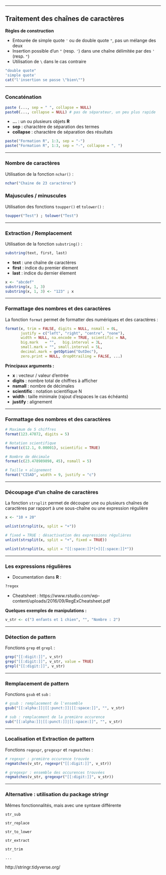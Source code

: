 
----
  
## Traitement des chaînes de caractères

**Règles de construction**

* Entourée de simple quote ``'`` ou de double quote ``"``, pas un mélange des deux
* Insertion possible d'un ``"`` (resp. ``'``) dans une chaîne délimitée par des ``'`` (resp. ``"``)
* Utilisation de ``\`` dans le cas contraire

```r
"double quote"
'simple quote'
cat("l'insertion se passe \"bien\"")
````

----
  
### Concaténation

```r
paste (..., sep = " ", collapse = NULL)
paste0(..., collapse = NULL) # pas de séparateur, un peu plus rapide
````

* __...__ : un ou plusieurs objets **R**
* __sep__  : charactère de séparation des termes
* __collapse__ : charactère de séparation des résultats

```r
paste("Formation R", 1:3, sep = "-")
paste("Formation R", 1:3, sep = "-", collapse = ", ")
````


----
  
### Nombre de caractères

Utilisation de la fonction ``nchar()`` : 

```r
nchar("Chaine de 23 caractères")
````

### Majuscules / minuscules 

Utilisation des fonctions ``toupper()`` et ``tolower()`` : 

```r
toupper("Test") ; tolower("Test")
````

----
  
### Extraction / Remplacement

Utilisation de la fonction ``substring()`` : 

```r
substring(text, first, last)
````

* __text__ : une chaîne de caractères
* __first__  : indice du premier élement
* __last__ : indice du dernier élement

```r
x <- "abcdef"
substring(x, 1, 3)
substring(x, 1, 3) <- "123" ; x
````


----
  
### Formattage des nombres et des caractères

La fonction ``format`` permet de formatter des numériques et des caractères : 

```r
format(x, trim = FALSE, digits = NULL, nsmall = 0L,
       justify = c("left", "right", "centre", "none"),
       width = NULL, na.encode = TRUE, scientific = NA,
       big.mark   = "",   big.interval = 3L,
       small.mark = "", small.interval = 5L,
       decimal.mark = getOption("OutDec"),
       zero.print = NULL, drop0trailing = FALSE, ...)
````

**Principaux arguments :**

* __x__ :  vecteur / valeur d'entrée
* __digits__ :  nombre total de chiffres à afficher
* __nsmall__ :  nombre de décimales
* __scientific__ :  notation scientifique N
* __width__ :  taille minimale (rajout d'espaces le cas échéants)
* __justify__ :  alignement

----
  
### Formattage des nombres et des caractères

```r
# Maximum de 5 chiffres
format(123.47872, digits = 5)

# Notation scientifique
format(c(12.1, 0.00001), scientific = TRUE)

# Nombre de décimale
format(c(23.478989898, 45), nsmall = 5)

# Taille + alignement
format("CISAD", width = 9, justify = "c")
````

----
  
### Découpage d'un chaîne de caractères

La fonction ``strsplit`` permet de découper une ou plusieurs chaînes de caractères par rapport à une sous-chaîne ou une expression régulière

```r
x <- "10 + 20"

unlist(strsplit(x, split = "+"))

# fixed = TRUE : désactivation des expressions régulières
unlist(strsplit(x, split = "+", fixed = TRUE))

unlist(strsplit(x, split = "[[:space:]]*[+][[:space:]]*"))
````

----
  
### Les expressions régulières

* Documentation dans **R** : 

```r
?regex
````

* Cheatsheet  : https://www.rstudio.com/wp-content/uploads/2016/09/RegExCheatsheet.pdf

**Quelques exemples de manipulations :**

```r
v_str <- c("3 enfants et 1 chien", "", "Nombre : 2")
````

----
  
### Détection de pattern

Fonctions ``grep`` et ``grepl`` : 
 
```r
grep("[[:digit:]]", v_str)
grep("[[:digit:]]", v_str, value = TRUE)
grepl("[[:digit:]]", v_str)
````


----
  
### Remplacement de pattern

Fonctions ``gsub`` et ``sub`` : 

```r
# gsub : remplacement de l'ensemble
gsub("[[:alpha:]]|[[:punct:]]|[[:space:]]", "", v_str)

# sub : remplacement de la première occurence
sub("[[:alpha:]]|[[:punct:]]|[[:space:]]", "", v_str)
````


----
  
### Localisation et Extraction de pattern

Fonctions ``regexpr``, ``gregexpr`` et ``regmatches`` :

```r
# regexpr : première occurence trouvée
regmatches(v_str, regexpr("[[:digit:]]", v_str)) 

# gregexpr : ensemble des occurences trouvées
regmatches(v_str, gregexpr("[[:digit:]]", v_str))
````


----
  
### Alternative : utilisation du package stringr

Mêmes fonctionnalités, mais avec une syntaxe différente

``str_sub``

``str_replace``

``str_to_lower``

``str_extract``

``str_trim``

``...``

http://stringr.tidyverse.org/